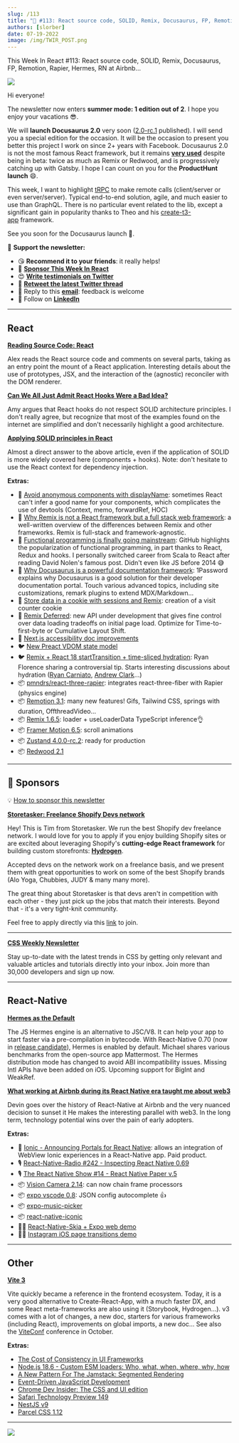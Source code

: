 ```yaml
---
slug: /113
title: "📨 #113: React source code, SOLID, Remix, Docusaurus, FP, Remotion, Rapier, Hermes, RN at Airbnb..."
authors: [slorber]
date: 07-19-2022
image: /img/TWIR_POST.png
---
```


This Week In React #113: React source code, SOLID, Remix, Docusaurus, FP, Remotion, Rapier, Hermes, RN at Airbnb...

![](/img/TWIR_POST.png)

<!-- truncate -->

Hi everyone!

The newsletter now enters **summer mode: 1 edition out of 2**. I hope you enjoy your vacations 😎.

We will **launch Docusaurus 2.0** very soon ([2.0-rc.1](https://twitter.com/docusaurus/status/1547616687117070338?utm_campaign=This%20Week%20In%20React&utm_medium=email&utm_source=Revue%20newsletter) published). I will send you a special edition for the occasion. It will be the occasion to present you better this project I work on since 2+ years with Facebook. Docusaurus 2.0 is not the most famous React framework, but it remains [**very used**](https://twitter.com/sebastienlorber/status/1549083893822885888?utm_campaign=This%20Week%20In%20React&utm_medium=email&utm_source=Revue%20newsletter) despite being in beta: twice as much as Remix or Redwood, and is progressively catching up with Gatsby. I hope I can count on you for the **ProductHunt launch** 😄.

This week, I want to highlight [tRPC](https://github.com/trpc/trpc?utm_campaign=This%20Week%20In%20React&utm_medium=email&utm_source=Revue%20newsletter) to make remote calls (client/server or even server/server). Typical end-to-end solution, agile, and much easier to use than GraphQL. There is no particular event related to the lib, except a significant gain in popularity thanks to Theo and his [create-t3-app](https://github.com/t3-oss/create-t3-app?utm_campaign=This%20Week%20In%20React&utm_medium=email&utm_source=Revue%20newsletter) framework.

See you soon for the Docusaurus launch 👋.

🙏 **Support the newsletter:**

- 😘 **Recommend it to your friends**: it really helps!
- 💸 [**Sponsor This Week In React**](https://gist.github.com/slorber/cb732fb5d0a002c4d73236a9baeba7bb?utm_campaign=thisweekinreact&utm_medium=email&utm_source=Revue%20newsletter)
- 😍 [**Write testimonials on Twitter**](https://twitter.com/sebastienlorber/timelines/1448942785814466561?utm_campaign=thisweekinreact&utm_medium=email&utm_source=Revue%20newsletter)
- 🧵 [**Retweet the latest Twitter thread**](https://slo.im/thread?utm_campaign=thisweekinreact&utm_medium=email&utm_source=Revue%20newsletter)
- 📨 Reply to this [**email**](mailto:lorber.sebastien@gmail.com?utm_campaign=thisweekinreact&utm_medium=email&utm_source=Revue%20newsletter): feedback is welcome
- 👥 Follow on [**LinkedIn**](https://www.linkedin.com/company/this-week-in-react/?utm_campaign=This%20Week%20In%20React&utm_medium=email&utm_source=Revue%20newsletter)

---

## React

[**Reading Source Code: React**](https://alexkondov.com/readint-source-code-react/?utm_campaign=This%20Week%20In%20React&utm_medium=email&utm_source=Revue%20newsletter)

Alex reads the React source code and comments on several parts, taking as an entry point the mount of a React application. Interesting details about the use of prototypes, JSX, and the interaction of the (agnostic) reconciler with the DOM renderer.

[**Can We All Just Admit React Hooks Were a Bad Idea?**](https://medium.com/codex/can-we-all-just-admit-react-hooks-were-a-bad-idea-c48120c5188d?utm_campaign=This%20Week%20In%20React&utm_medium=email&utm_source=Revue%20newsletter)

Amy argues that React hooks do not respect SOLID architecture principles. I don't really agree, but recognize that most of the examples found on the internet are simplified and don't necessarily highlight a good architecture.

[**Applying SOLID principles in React**](https://konstantinlebedev.com/solid-in-react/?utm_campaign=This%20Week%20In%20React&utm_medium=email&utm_source=Revue%20newsletter)

Almost a direct answer to the above article, even if the application of SOLID is more widely covered here (components + hooks). Note: don't hesitate to use the React context for dependency injection.

**Extras:**

- 📜 [Avoid anonymous components with displayName](https://julesblom.com/writing/component-displayname?utm_campaign=This%20Week%20In%20React&utm_medium=email&utm_source=Revue%20newsletter): sometimes React can't infer a good name for your components, which complicates the use of devtools (Context, memo, forwardRef, HOC)
- 📜 [Why Remix is not a React framework but a full stack web framework](https://andre-landgraf.dev/blog/2022-07-16_why_remix_is_not_a_react_framework_but_a_full_stack_web_framework/?utm_campaign=This%20Week%20In%20React&utm_medium=email&utm_source=Revue%20newsletter): a well-written overview of the differences between Remix and other frameworks. Remix is full-stack and framework-agnostic.
- 📜 [Functional programming is finally going mainstream](https://github.com/readme/featured/functional-programming?utm_campaign=This%20Week%20In%20React&utm_medium=email&utm_source=Revue%20newsletter): GitHub highlights the popularization of functional programming, in part thanks to React, Redux and hooks. I personally switched career from Scala to React after reading David Nolen's famous post. Didn't even like JS before 2014 😅
- 📜 [Why Docusaurus is a powerful documentation framework](https://blog.1password.com/docusaurus-documentation-framework/?utm_campaign=This%20Week%20In%20React&utm_medium=email&utm_source=Revue%20newsletter): 1Password explains why Docusaurus is a good solution for their developer documentation portal. Touch various advanced topics, including site customizations, remark plugins to extend MDX/Markdown...
- 📜 [Store data in a cookie with sessions and Remix](https://jonmeyers.io/blog/store-data-in-a-cookie-with-sessions-and-remix?utm_campaign=This%20Week%20In%20React&utm_medium=email&utm_source=Revue%20newsletter): creation of a visit counter cookie
- 📖 [Remix Deferred](https://github.com/remix-run/remix/blob/deferred/docs/guides/streaming.md?utm_campaign=This%20Week%20In%20React&utm_medium=email&utm_source=Revue%20newsletter#using-deferred): new API under development that gives fine control over data loading tradeoffs on initial page load. Optimize for Time-to-first-byte or Cumulative Layout Shift.
- 📖 [Next.js accessibility doc improvements](https://twitter.com/nextjs/status/1549043787330375680?utm_campaign=This%20Week%20In%20React&utm_medium=email&utm_source=Revue%20newsletter)
- 🐦 [New Preact VDOM state model](https://twitter.com/_developit/status/1549001036802625536?utm_campaign=This%20Week%20In%20React&utm_medium=email&utm_source=Revue%20newsletter)
- 🐦 [Remix + React 18 startTransition + time-sliced hydration](https://twitter.com/ryanflorence/status/1547959632663961602?utm_campaign=This%20Week%20In%20React&utm_medium=email&utm_source=Revue%20newsletter): Ryan Florence sharing a controversial tip. Starts interesting discussions about hydration ([Ryan Carniato](https://twitter.com/RyanCarniato/status/1549100194708353024?utm_campaign=This%20Week%20In%20React&utm_medium=email&utm_source=Revue%20newsletter), [Andrew Clark](https://twitter.com/acdlite/status/1549109283387744256?utm_campaign=This%20Week%20In%20React&utm_medium=email&utm_source=Revue%20newsletter)...)
- 📦 [pmndrs/react-three-rapier](https://github.com/pmndrs/react-three-rapier?utm_campaign=This%20Week%20In%20React&utm_medium=email&utm_source=Revue%20newsletter): integrates react-three-fiber with Rapier (physics engine)
- 📦 [Remotion 3.1](https://www.remotion.dev/blog/3-1?utm_campaign=This%20Week%20In%20React&utm_medium=email&utm_source=Revue%20newsletter): many new features! Gifs, Tailwind CSS, springs with duration, OffthreadVideo...
- 📦 [Remix 1.6.5](https://github.com/remix-run/remix/releases/tag/remix%401.6.5?utm_campaign=This%20Week%20In%20React&utm_medium=email&utm_source=Revue%20newsletter): loader + useLoaderData TypeScript inference👌
- 📦 [Framer Motion 6.5](https://twitter.com/mattgperry/status/1547581579974696961?utm_campaign=This%20Week%20In%20React&utm_medium=email&utm_source=Revue%20newsletter): scroll animations
- 📦 [Zustand 4.0.0-rc.2](https://twitter.com/dai_shi/status/1548685973558800384?utm_campaign=This%20Week%20In%20React&utm_medium=email&utm_source=Revue%20newsletter): ready for production
- 📦 [Redwood 2.1](https://github.com/redwoodjs/redwood/releases/tag/v2.1.0?utm_campaign=This%20Week%20In%20React&utm_medium=email&utm_source=Revue%20newsletter)

---

## 💸 Sponsors

💡 [How to sponsor this newsletter](https://thisweekinreact.com/sponsor?utm_campaign=This%20Week%20In%20React&utm_medium=email&utm_source=Revue%20newsletter)

[**Storetasker: Freelance Shopify Devs network**](https://www.storetasker.com/become-an-expert?utm_campaign=thisweekinreact&utm_medium=thisweekinreact&utm_source=thisweekinreact)

Hey! This is Tim from Storetasker. We run the best Shopify dev freelance network. I would love for you to apply if you enjoy building Shopify sites or are excited about leveraging Shopify's **cutting-edge React framework** for building custom storefronts: [**Hydrogen**](https://hydrogen.shopify.dev/?utm_campaign=This%20Week%20In%20React&utm_medium=email&utm_source=Revue%20newsletter).

Accepted devs on the network work on a freelance basis, and we present them with great opportunities to work on some of the best Shopify brands (Alo Yoga, Chubbies, JUDY & many many more).

The great thing about Storetasker is that devs aren't in competition with each other - they just pick up the jobs that match their interests. Beyond that - it's a very tight-knit community.

Feel free to apply directly via this [link](https://www.storetasker.com/become-an-expert?utm_campaign=thisweekinreact&utm_medium=thisweekinreact&utm_source=thisweekinreact) to join.

---

[**CSS Weekly Newsletter**](https://cssw.io/this-week-in-react?utm_campaign=This%20Week%20In%20React&utm_medium=email&utm_source=Revue%20newsletter)

Stay up-to-date with the latest trends in CSS by getting only relevant and valuable articles and tutorials directly into your inbox. Join more than 30,000 developers and sign up now.

---

## React-Native

[**Hermes as the Default**](https://reactnative.dev/blog/2022/07/08/hermes-as-the-default?utm_campaign=This%20Week%20In%20React&utm_medium=email&utm_source=Revue%20newsletter)

The JS Hermes engine is an alternative to JSC/V8. It can help your app to start faster via a pre-compilation in bytecode. With React-Native 0.70 (now in [release candidate](https://github.com/facebook/react-native/releases/tag/v0.70.0-rc.0?utm_campaign=This%20Week%20In%20React&utm_medium=email&utm_source=Revue%20newsletter)), Hermes is enabled by default. Michael shares various benchmarks from the open-source app Mattermost. The Hermes distribution mode has changed to avoid ABI incompatibility issues. Missing Intl APIs have been added on iOS. Upcoming support for BigInt and WeakRef.

[**What working at Airbnb during its React Native era taught me about web3**](https://medium.com/@devinabbott/what-working-at-airbnb-during-its-react-native-era-taught-me-about-web3-6d34d855d892?utm_campaign=This%20Week%20In%20React&utm_medium=email&utm_source=Revue%20newsletter)

Devin goes over the history of React-Native at Airbnb and the very nuanced decision to sunset it He makes the interesting parallel with web3. In the long term, technology potential wins over the pain of early adopters.

**Extras:**

- 📜 [Ionic - Announcing Portals for React Native](https://ionicframework.com/blog/announcing-portals-for-react-native/?utm_campaign=This%20Week%20In%20React&utm_medium=email&utm_source=Revue%20newsletter): allows an integration of WebView Ionic experiences in a React-Native app. Paid product.
- 🎙️ [React-Native-Radio #242 - Inspecting React Native 0.69](https://reactnativeradio.com/episodes/rnr-242-inspecting-react-native-069?utm_campaign=This%20Week%20In%20React&utm_medium=email&utm_source=Revue%20newsletter)
- 🎙️ [The React Native Show #14 - React Native Paper v.5](https://www.callstack.com/podcasts/react-native-paper-v-5-update-overview?utm_campaign=This%20Week%20In%20React&utm_medium=email&utm_source=Revue%20newsletter)
- 📦 [Vision Camera 2.14](https://twitter.com/mrousavy/status/1548953154993127426?utm_campaign=This%20Week%20In%20React&utm_medium=email&utm_source=Revue%20newsletter): can now chain frame processors
- 📦 [expo vscode 0.8](https://twitter.com/cedricvanputten/status/1549051333595971585?utm_campaign=This%20Week%20In%20React&utm_medium=email&utm_source=Revue%20newsletter): JSON config autocomplete 👍
- 📦 [expo-music-picker](https://github.com/barthap/expo-music-picker?utm_campaign=This%20Week%20In%20React&utm_medium=email&utm_source=Revue%20newsletter)
- 📦 [react-native-iconic](https://github.com/nandorojo/react-native-iconic?utm_campaign=This%20Week%20In%20React&utm_medium=email&utm_source=Revue%20newsletter)
- 🧑‍🎨 [React-Native-Skia + Expo web demo](https://twitter.com/Baconbrix/status/1547974280670875648?utm_campaign=This%20Week%20In%20React&utm_medium=email&utm_source=Revue%20newsletter)
- 🧑‍🎨 [Instagram iOS page transitions demo](https://twitter.com/enesozt_/status/1549049433148403712?utm_campaign=This%20Week%20In%20React&utm_medium=email&utm_source=Revue%20newsletter)

---

## Other

[**Vite 3**](https://vitejs.dev/blog/announcing-vite3.html?utm_campaign=This%20Week%20In%20React&utm_medium=email&utm_source=Revue%20newsletter)

Vite quickly became a reference in the frontend ecosystem. Today, it is a very good alternative to Create-React-App, with a much faster DX, and some React meta-frameworks are also using it (Storybook, Hydrogen...). v3 comes with a lot of changes, a new doc, starters for various frameworks (including React), improvements on global imports, a new doc... See also the [ViteConf](https://viteconf.org/?utm_campaign=This%20Week%20In%20React&utm_medium=email&utm_source=Revue%20newsletter) conference in October.

**Extras:**

- [The Cost of Consistency in UI Frameworks](https://dev.to/this-is-learning/the-cost-of-consistency-in-ui-frameworks-4agi?utm_campaign=This%20Week%20In%20React&utm_medium=email&utm_source=Revue%20newsletter)
- [Node.js 18.6 - Custom ESM loaders: Who, what, when, where, why, how](https://dev.to/jakobjingleheimer/custom-esm-loaders-who-what-when-where-why-how-4i1o?utm_campaign=This%20Week%20In%20React&utm_medium=email&utm_source=Revue%20newsletter)
- [A New Pattern For The Jamstack: Segmented Rendering](https://www.smashingmagazine.com/2022/07/new-pattern-jamstack-segmented-rendering/?ref=sidebar&utm_campaign=This%20Week%20In%20React&utm_medium=email&utm_source=Revue%20newsletter)
- [Event-Driven JavaScript Development](https://whistlr.info/2022/event-driven-js/?utm_campaign=This%20Week%20In%20React&utm_medium=email&utm_source=Revue%20newsletter)
- [Chrome Dev Insider: The CSS and UI edition](https://developer.chrome.com/blog/insider-july-2022/?linkId=8100396&utm_campaign=This%20Week%20In%20React&utm_medium=email&utm_source=Revue%20newsletter)
- [Safari Technology Preview 149](https://webkit.org/blog/12998/release-notes-for-safari-technology-preview-149/?utm_campaign=This%20Week%20In%20React&utm_medium=email&utm_source=Revue%20newsletter)
- [NestJS v9](https://trilon.io/blog/nestjs-9-is-now-available?utm_campaign=This%20Week%20In%20React&utm_medium=email&utm_source=Revue%20newsletter)
- [Parcel CSS 1.12](https://twitter.com/devongovett/status/1547615708988600322?utm_campaign=This%20Week%20In%20React&utm_medium=email&utm_source=Revue%20newsletter)

---

![](https://user-images.githubusercontent.com/749374/179829775-1e041995-9a6e-4681-aed4-ae661c58d84f.png)
